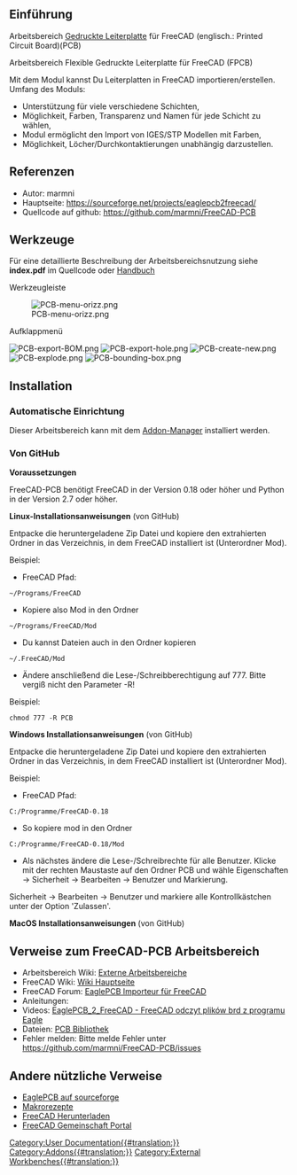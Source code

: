 <languages/>

<span id="Introduction"></span>
==Einführung==

{{TOCright}}

Arbeitsbereich [https://de.wikipedia.org/wiki/Leiterplatte  Gedruckte Leiterplatte] für FreeCAD (englisch.: Printed Circuit Board)(PCB)

Arbeitsbereich Flexible Gedruckte Leiterplatte für FreeCAD (FPCB)

Mit dem Modul kannst Du Leiterplatten in FreeCAD importieren/erstellen. Umfang des Moduls:
* Unterstützung für viele verschiedene Schichten,
* Möglichkeit, Farben, Transparenz und Namen für jede Schicht zu wählen,
* Modul ermöglicht den Import von IGES/STP Modellen mit Farben,
* Möglichkeit, Löcher/Durchkontaktierungen unabhängig darzustellen.

<span id="References"></span>
==Referenzen==

* Autor: marmni
* Hauptseite: https://sourceforge.net/projects/eaglepcb2freecad/
* Quellcode auf github: https://github.com/marmni/FreeCAD-PCB

<span id="Tools"></span>
==Werkzeuge==

Für eine detaillierte Beschreibung der Arbeitsbereichsnutzung siehe '''index.pdf''' im Quellcode oder [https://raw.githubusercontent.com/marmni/FreeCAD-PCB/master/index.pdf Handbuch]

Werkzeugleiste

[[Image:PCB-menu-orizz.png]]

Aufklappmenü

[[Image:PCB-export-BOM.png]]
[[Image:PCB-export-hole.png]]
[[Image:PCB-create-new.png]]
[[Image:PCB-explode.png]]
[[Image:PCB-bounding-box.png]]


==Installation==

<span id="Automatic_installation"></span>
===Automatische Einrichtung===

Dieser Arbeitsbereich kann mit dem  [[Std_AddonMgr/de|Addon-Manager]] installiert werden.

<span id="From_GitHub"></span>
===Von GitHub===

'''Voraussetzungen'''

FreeCAD-PCB benötigt FreeCAD in der Version 0.18 oder höher und Python in der Version 2.7 oder höher.

'''Linux-Installationsanweisungen''' (von GitHub)

Entpacke die heruntergeladene Zip Datei und kopiere den extrahierten Ordner in das Verzeichnis, in dem FreeCAD installiert ist (Unterordner Mod).

Beispiel:
* FreeCAD Pfad:
 ~/Programs/FreeCAD
* Kopiere also Mod in den Ordner
 ~/Programs/FreeCAD/Mod
* Du kannst Dateien auch in den Ordner kopieren
 ~/.FreeCAD/Mod 
* Ändere anschließend die Lese-/Schreibberechtigung auf 777. Bitte vergiß nicht den Parameter -R!
Beispiel:
 chmod 777 -R PCB

'''Windows Installationsanweisungen''' (von GitHub)

Entpacke die heruntergeladene Zip Datei und kopiere den extrahierten Ordner in das Verzeichnis, in dem FreeCAD installiert ist (Unterordner Mod).

Beispiel:
* FreeCAD Pfad:
 C:/Programme/FreeCAD-0.18
* So kopiere mod in den Ordner
 C:/Programme/FreeCAD-0.18/Mod
* Als nächstes ändere die Lese-/Schreibrechte für alle Benutzer. Klicke mit der rechten Maustaste auf den Ordner PCB und wähle Eigenschaften → Sicherheit → Bearbeiten → Benutzer und Markierung.
Sicherheit → Bearbeiten → Benutzer und markiere alle Kontrollkästchen unter der Option 'Zulassen'.

'''MacOS Installationsanweisungen''' (von GitHub)

<span id="Links_to_FreeCAD-PCB_WB"></span>
==Verweise zum FreeCAD-PCB Arbeitsbereich==

* Arbeitsbereich Wiki: [https://wiki.freecad.org/External_workbenches/de Externe Arbeitsbereiche]
* FreeCAD Wiki: [https://wiki.freecad.org/Main_Page/de Wiki Hauptseite]
* FreeCAD Forum: [https://forum.freecad.org/viewtopic.php?f=9&t=5107 EaglePCB Importeur für FreeCAD]
* Anleitungen:
* Videos:  [https://www.youtube.com/watch?v=81NsljRJx8c&feature=youtu.be EaglePCB_2_FreeCAD - FreeCAD odczyt plików brd z programu Eagle]
* Dateien: [https://github.com/marmni/FreeCAD-PCB-library PCB Bibliothek]
* Fehler melden: Bitte melde Fehler unter https://github.com/marmni/FreeCAD-PCB/issues

<span id="Other_useful_links"></span>
==Andere nützliche Verweise==

* [https://sourceforge.net/projects/eaglepcb2freecad/ EaglePCB auf sourceforge]
* [[Macros_recipes/de|Makrorezepte]]
* [[Download/de|FreeCAD Herunterladen]]
* [[FreeCAD_Community_Portal/de|FreeCAD Gemeinschaft Portal]]


[[Category:User Documentation{{#translation:}}]]
[[Category:Addons{{#translation:}}]]
[[Category:External Workbenches{{#translation:}}]]